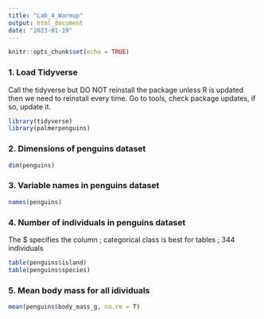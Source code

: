 ```yaml
---
title: "Lab_4_Warmup"
output: html_document
date: "2023-01-19"
---
```


```r
knitr::opts_chunk$set(echo = TRUE)
```

### 1. Load Tidyverse 
Call the tidyverse but DO NOT reinstall the package unless R is updated then we need to reinstall every time. 
  Go to tools, check package updates, if so, update it. 
```r
library(tidyverse)
library(palmerpenguins)
```

### 2. Dimensions of penguins dataset
```r
dim(penguins)
```


### 3. Variable names in penguins dataset
```r
names(penguins)
```

### 4. Number of individuals in penguins dataset
The $ specifies the column ; categorical class is best for tables ; 344 individuals
```r
table(penguins$island)
table(penguins$species)
```

### 5. Mean body mass for all idividuals 
```r
mean(penguins$body_mass_g, na.rm = T)
```

